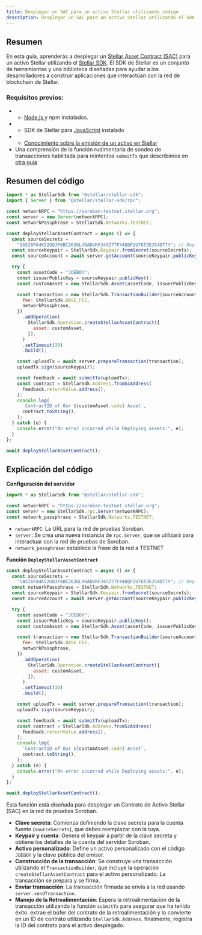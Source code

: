 ```yaml
---
title: Desplegar un SAC para un activo Stellar utilizando código
description: Desplegar un SAC para un activo Stellar utilizando el SDK de Javascript
---
```


<head>
  <title>
    {`Desplegar un Contrato de Activo Stellar (SAC) para un activo Stellar utilizando código`}
  </title>
  <meta charSet="utf-8" />
  <meta
    property="og:title"
    content="Desplegar un Contrato de Activo Stellar (SAC) para un activo Stellar utilizando código"
  />
  <meta
    property="og:description"
    content="Esta es una guía paso a paso para ayudarte a desplegar un SAC para un activo Stellar utilizando el SDK de Stellar."
  />
</head>

## Resumen

En esta guía, aprenderás a desplegar un [Stellar Asset Contract (SAC)](../../../tokens/stellar-asset-contract.mdx) para un activo Stellar utilizando el [Stellar SDK](../../../tools/sdks/client-sdks.mdx#javascript-sdk). El SDK de Stellar es un conjunto de herramientas y una biblioteca diseñadas para ayudar a los desarrolladores a construir aplicaciones que interactúan con la red de blockchain de Stellar.

### Requisitos previos:

- - [Node.js ](https://nodejs.org/en) y npm instalados.
- - SDK de Stellar para [JavaScript](https://www.npmjs.com/package/@stellar/stellar-sdk) instalado
- - [Conocimiento sobre la emisión de un activo en Stellar](https://developers.stellar.org/docs/tokens/how-to-issue-an-asset)
- Una comprensión de la función rudimentaria de sondeo de transacciones habilitada para reintentos `submitTx` que describimos en [otra guía](../transactions/submit-transaction-wait-js.mdx)

## Resumen del código

```javascript title="deployassetcontract.js"
import * as StellarSdk from "@stellar/stellar-sdk";
import { Server } from "@stellar/stellar-sdk/rpc";

const networkRPC = "https://soroban-testnet.stellar.org";
const server = new Server(networkRPC);
const networkPassphrase = StellarSdk.Networks.TESTNET;

const deployStellarAssetContract = async () => {
  const sourceSecrets =
    "SASI6PA4K52GQJF6BC263GLYOADVKFJ4SZ7TFX4QQF2U76T3EJ54DT7Y"; // Replace with your Secret Key
  const sourceKeypair = StellarSdk.Keypair.fromSecret(sourceSecrets);
  const sourceAccount = await server.getAccount(sourceKeypair.publicKey());

  try {
    const assetCode = "JOEBOY";
    const issuerPublicKey = sourceKeypair.publicKey();
    const customAsset = new StellarSdk.Asset(assetCode, issuerPublicKey);

    const transaction = new StellarSdk.TransactionBuilder(sourceAccount, {
      fee: StellarSdk.BASE_FEE,
      networkPassphrase,
    })
      .addOperation(
        StellarSdk.Operation.createStellarAssetContract({
          asset: customAsset,
        }),
      )
      .setTimeout(30)
      .build();

    const uploadTx = await server.prepareTransaction(transaction);
    uploadTx.sign(sourceKeypair);

    const feedback = await submitTx(uploadTx);
    const contract = StellarSdk.Address.fromScAddress(
      feedback.returnValue.address(),
    );
    console.log(
      `ContractID of Our ${customAsset.code} Asset`,
      contract.toString(),
    );
  } catch (e) {
    console.error("An error occurred while Deploying assets:", e);
  }
};

await deployStellarAssetContract();
```

## Explicación del código

**Configuración del servidor**

```javascript
import * as StellarSdk from "@stellar/stellar-sdk";

const networkRPC = "https://soroban-testnet.stellar.org";
const server = new StellarSdk.rpc.Server(networkRPC);
const network_passphrase = StellarSdk.Networks.TESTNET;
```

- `networkRPC`: La URL para la red de pruebas Soroban.
- `server`: Se crea una nueva instancia de `rpc.Server`, que se utilizará para interactuar con la red de pruebas de Soroban.
- `network_passphrase`: establece la frase de la red a TESTNET

**Función `DeployStellarAssetContract`**

```javascript
const deployStellarAssetContract = async () => {
  const sourceSecrets =
    "SASI6PA4K52GQJF6BC263GLYOADVKFJ4SZ7TFX4QQF2U76T3EJ54DT7Y"; // Replace with your Secret Key
  const networkPassphrase = StellarSdk.Networks.TESTNET;
  const sourceKeypair = StellarSdk.Keypair.fromSecret(sourceSecrets);
  const sourceAccount = await server.getAccount(sourceKeypair.publicKey());

  try {
    const assetCode = "JOEBOY";
    const issuerPublicKey = sourceKeypair.publicKey();
    const customAsset = new StellarSdk.Asset(assetCode, issuerPublicKey);

    const transaction = new StellarSdk.TransactionBuilder(sourceAccount, {
      fee: StellarSdk.BASE_FEE,
      networkPassphrase,
    })
      .addOperation(
        StellarSdk.Operation.createStellarAssetContract({
          asset: customAsset,
        }),
      )
      .setTimeout(30)
      .build();

    const uploadTx = await server.prepareTransaction(transaction);
    uploadTx.sign(sourceKeypair);

    const feedback = await submitTx(uploadTx);
    const contract = StellarSdk.Address.fromScAddress(
      feedback.returnValue.address(),
    );
    console.log(
      `ContractID of Our ${customAsset.code} Asset`,
      contract.toString(),
    );
  } catch (e) {
    console.error("An error occurred while Deploying assets:", e);
  }
};

await deployStellarAssetContract();
```

Esta función está diseñada para desplegar un Contrato de Activo Stellar (SAC) en la red de pruebas Soroban.

- **Clave secreta**: Comienza definiendo la clave secreta para la cuenta fuente (`sourceSecrets`), que debes reemplazar con la tuya.
- **Keypair y cuenta**: Genera el keypair a partir de la clave secreta y obtiene los detalles de la cuenta del servidor Soroban.
- **Activo personalizado**: Define un activo personalizado con el código `JOEBOY` y la clave pública del emisor.
- **Construcción de la transacción**: Se construye una transacción utilizando el `TransactionBuilder`, que incluye la operación `createStellarAssetContract` para el activo personalizado. La transacción se prepara y se firma.
- **Enviar transacción**: La transacción firmada se envía a la red usando `server.sendTransaction`.
- **Manejo de la Retroalimentación**: Espera la retroalimentación de la transacción utilizando la función `submitTx` para asegurar que ha tenido éxito. extrae el búfer del contrato de la retroalimentación y lo convierte en un ID de contrato utilizando `StellarSdk.Address`. finalmente, registra la ID del contrato para el activo desplegado.
